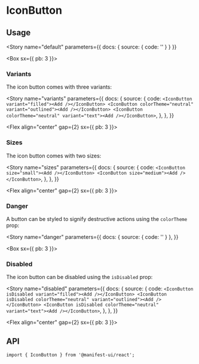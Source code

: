 
<Meta component={IconButton} title="Components/IconButton" />

# IconButton

## Usage

<Story
  name="default"
  parameters={{ docs: { source: { code: '<IconButton><Add /></IconButton>' } } }}
>
  <Box sx={{ pb: 3 }}>
    <IconButton>
      <Add />
    </IconButton>
  </Box>
</Story>

### Variants

The icon button comes with three variants:

<Story
  name="variants"
  parameters={{
    docs: {
      source: {
        code: `
<IconButton variant="filled"><Add /></IconButton>
<IconButton colorTheme="neutral" variant="outlined"><Add /></IconButton>
<IconButton colorTheme="neutral" variant="text"><Add /></IconButton>
        `,
      },
    },
  }}
>
  <Flex align="center" gap={2} sx={{ pb: 3 }}>
    <IconButton variant="filled">
      <Add />
    </IconButton>
    <IconButton colorTheme="neutral" variant="outlined">
      <Add />
    </IconButton>
    <IconButton colorTheme="neutral" variant="text">
      <Add />
    </IconButton>
  </Flex>
</Story>

### Sizes

The icon button comes with two sizes:

<Story
  name="sizes"
  parameters={{
    docs: {
      source: {
        code: `
<IconButton size="small"><Add /></IconButton>
<IconButton size="medium"><Add /></IconButton>
        `,
      },
    },
  }}
>
  <Flex align="center" gap={2} sx={{ pb: 3 }}>
    <IconButton size="small">
      <Add />
    </IconButton>
    <IconButton size="medium">
      <Add />
    </IconButton>
  </Flex>
</Story>

### Danger

A button can be styled to signify destructive actions using the `colorTheme` prop:

<Story
  name="danger"
  parameters={{
    docs: { source: { code: '<IconButton colorTheme="danger"><Add /></IconButton>' } },
  }}
>
  <Box sx={{ pb: 3 }}>
    <IconButton colorTheme="danger">
      <Add />
    </IconButton>
  </Box>
</Story>

### Disabled

The icon button can be disabled using the `isDisabled` prop:

<Story
  name="disabled"
  parameters={{
    docs: {
      source: {
        code: `
<IconButton isDisabled variant="filled"><Add /></IconButton>
<IconButton isDisabled colorTheme="neutral" variant="outlined"><Add /></IconButton>
<IconButton isDisabled colorTheme="neutral" variant="text"><Add /></IconButton>
        `,
      },
    },
  }}
>
  <Flex align="center" gap={2} sx={{ pb: 3 }}>
    <IconButton isDisabled>
      <Add />
    </IconButton>
    <IconButton colorTheme="neutral" isDisabled variant="outlined">
      <Add />
    </IconButton>
    <IconButton colorTheme="neutral" isDisabled variant="text">
      <Add />
    </IconButton>
    <IconButton colorTheme="danger" isDisabled>
      <Add />
    </IconButton>
  </Flex>
</Story>

## API

<Sources github="button" npm="@manifest-ui/button" />

```tsx
import { IconButton } from '@manifest-ui/react';
```

<Props />
